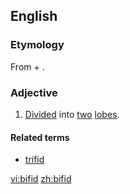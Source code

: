 ==English==

===Etymology===
From {{term|bi-}} + {{term|-fid}}.

===Adjective===
{{en-adj|-}}

# [[divided|Divided]] into [[two]] [[lobe]]s.

====Related terms====
*[[trifid]]

[[vi:bifid]]
[[zh:bifid]]